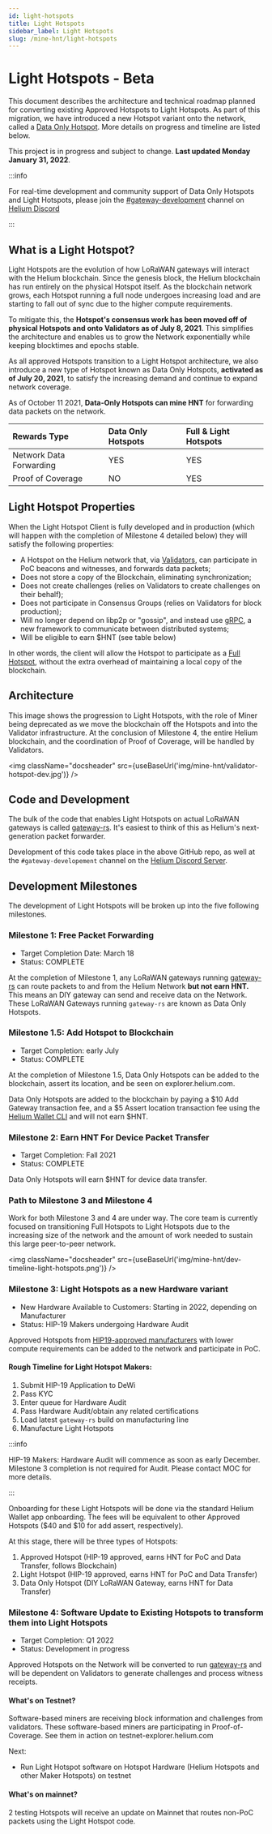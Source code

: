 ```yaml
---
id: light-hotspots
title: Light Hotspots
sidebar_label: Light Hotspots
slug: /mine-hnt/light-hotspots
---
```


# Light Hotspots - Beta


This document describes the architecture and technical roadmap planned for converting existing
Approved Hotspots to Light Hotspots. As part of this migration, we have introduced a new Hotspot
variant onto the network, called a [Data Only Hotspot](/mine-hnt/data-only-hotspots). More details
on progress and timeline are listed below.

This project is in progress and subject to change. **Last updated Monday January 31, 2022**.

:::info

For real-time development and community support of Data Only Hotspots and Light Hotspots, please
join the
[#gateway-development](discord://discord.com/channels/404106811252408320/784462269072277576) channel
on [Helium Discord](https://discord.gg/helium)

:::

## What is a Light Hotspot?

Light Hotspots are the evolution of how LoRaWAN gateways will interact with the Helium blockchain.
Since the genesis block, the Helium blockchain has run entirely on the physical Hotspot itself. As
the blockchain network grows, each Hotspot running a full node undergoes increasing load and are
starting to fall out of sync due to the higher compute requirements.

To mitigate this, the **Hotspot's consensus work has been moved off of physical Hotspots and onto
Validators as of July 8, 2021**. This simplifies the architecture and enables us to grow the Network
exponentially while keeping blocktimes and epochs stable.

As all approved Hotspots transition to a Light Hotspot architecture, we also introduce a new type of
Hotspot known as Data Only Hotspots, **activated as of July 20, 2021**, to satisfy the increasing
demand and continue to expand network coverage.

As of October 11 2021, **Data-Only Hotspots can mine HNT** for forwarding data packets on the
network.

| Rewards Type            | Data Only Hotspots | Full & Light Hotspots |
| :---------------------- | :----------------- | :-------------------- |
| Network Data Forwarding | YES                | YES                   |
| Proof of Coverage       | NO                 | YES                   |

## Light Hotspot Properties

When the Light Hotspot Client is fully developed and in production (which will happen with the
completion of Milestone 4 detailed below) they will satisfy the following properties:

- A Hotspot on the Helium network that, via [Validators](/mine-hnt/validators), can participate in
  PoC beacons and witnesses, and forwards data packets;
- Does not store a copy of the Blockchain, eliminating synchronization;
- Does not create challenges (relies on Validators to create challenges on their behalf);
- Does not participate in Consensus Groups (relies on Validators for block production);
- Will no longer depend on libp2p or "gossip", and instead use [gRPC](https://grpc.io/), a new
  framework to communicate between distributed systems;
- Will be eligible to earn $HNT (see table below)

In other words, the client will allow the Hotspot to participate as a
[Full Hotspot](/mine-hnt/full-hotspots), without the extra overhead of maintaining a local copy of
the blockchain.

## Architecture

This image shows the progression to Light Hotspots, with the role of Miner being deprecated as we
move the blockchain off the Hotspots and into the Validator infrastructure. At the conclusion of
Milestone 4, the entire Helium blockchain, and the coordination of Proof of Coverage, will be
handled by Validators.

<img className="docsheader" src={useBaseUrl('img/mine-hnt/validator-hotspot-dev.jpg')} />

## Code and Development

The bulk of the code that enables Light Hotspots on actual LoRaWAN gateways is called
[gateway-rs](https://github.com/helium/gateway-rs). It's easiest to think of this as Helium's
next-generation packet forwarder.

Development of this code takes place in the above GitHub repo, as well at the
`#gateway-developement` channel on the [Helium Discord Server](https://discord.gg/helium).

## Development Milestones

The development of Light Hotspots will be broken up into the five following milestones.

### Milestone 1: Free Packet Forwarding

- Target Completion Date: March 18
- Status: COMPLETE

At the completion of Milestone 1, any LoRaWAN gateways running
[gateway-rs](https://github.com/helium/gateway-rs) can route packets to and from the Helium Network
**but not earn HNT.** This means an DIY gateway can send and receive data on the Network. These
LoRaWAN Gateways running `gateway-rs` are known as Data Only Hotspots.

### Milestone 1.5: Add Hotspot to Blockchain

- Target Completion: early July
- Status: COMPLETE

At the completion of Milestone 1.5, Data Only Hotspots can be added to the blockchain, assert its
location, and be seen on explorer.helium.com.

Data Only Hotspots are added to the blockchain by paying a $10 Add Gateway transaction fee, and a $5
Assert location transaction fee using the
[Helium Wallet CLI](https://github.com/helium/helium-wallet-rs) and will not earn $HNT.

### Milestone 2: Earn HNT For Device Packet Transfer

- Target Completion: Fall 2021
- Status: COMPLETE

Data Only Hotspots will earn $HNT for device data transfer.

### Path to Milestone 3 and Milestone 4

Work for both Milestone 3 and 4 are under way. The core team is currently focused on transitioning
Full Hotspots to Light Hotspots due to the increasing size of the network and the amount of work
needed to sustain this large peer-to-peer network.

<img className="docsheader" src={useBaseUrl('img/mine-hnt/dev-timeline-light-hotspots.png')} />

### Milestone 3: Light Hotspots as a new Hardware variant

- New Hardware Available to Customers: Starting in 2022, depending on Manufacturer
- Status: HIP-19 Makers undergoing Hardware Audit

Approved Hotspots from [HIP19-approved manufacturers](/mine-hnt/full-hotspots/#approved-makers) with
lower compute requirements can be added to the network and participate in PoC.

#### Rough Timeline for Light Hotspot Makers:

1. Submit HIP-19 Application to DeWi
2. Pass KYC
3. Enter queue for Hardware Audit
4. Pass Hardware Audit/obtain any related certifications
5. Load latest `gateway-rs` build on manufacturing line
6. Manufacture Light Hotspots

:::info

HIP-19 Makers: Hardware Audit will commence as soon as early December. Milestone 3 completion is not
required for Audit. Please contact MOC for more details.

:::

Onboarding for these Light Hotspots will be done via the standard Helium Wallet app onboarding. The
fees will be equivalent to other Approved Hotspots ($40 and $10 for add assert, respectively).

At this stage, there will be three types of Hotspots:

1. Approved Hotspot (HIP-19 approved, earns HNT for PoC and Data Transfer, follows Blockchain)
2. Light Hotspot (HIP-19 approved, earns HNT for PoC and Data Transfer)
3. Data Only Hotspot (DIY LoRaWAN Gateway, earns HNT for Data Transfer)

### Milestone 4: Software Update to Existing Hotspots to transform them into Light Hotspots

- Target Completion: Q1 2022
- Status: Development in progress

Approved Hotspots on the Network will be converted to run
[gateway-rs](https://github.com/helium/gateway-rs) and will be dependent on Validators to generate
challenges and process witness receipts.

#### What's on Testnet?

Software-based miners are receiving block information and challenges from validators. These
software-based miners are participating in Proof-of-Coverage. See them in action on
testnet-explorer.helium.com

Next:

- Run Light Hotspot software on Hotspot Hardware (Helium Hotspots and other Maker Hotspots) on
  testnet

#### What's on mainnet?

2 testing Hotspots will receive an update on Mainnet that routes non-PoC packets using the Light
Hotspot code.
